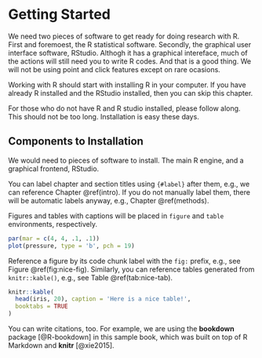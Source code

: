# Getting Started {#intro}

We need two pieces of software to get ready for doing research with R. First and foremoest, the R statistical software. Secondly, the graphical user interface software, RStudio. Althogh it has a graphical intereface, much of the actions will still need you to write R codes. And that is a good thing. We will not be using point and click features except on rare ocasions. 

Working with R should start with installing R in your computer. If you have already R installed and the RStudio installed, then you can skip this chapter. 

For those who do not have R and R studio installed, please follow along. This should not be too long. Installation is easy these days. 

## Components to Installation

We would need to pieces of software to install. The main R engine, and a graphical frontend, RStudio.


You can label chapter and section titles using `{#label}` after them, e.g., we can reference Chapter \@ref(intro). If you do not manually label them, there will be automatic labels anyway, e.g., Chapter \@ref(methods).

Figures and tables with captions will be placed in `figure` and `table` environments, respectively.

```r
par(mar = c(4, 4, .1, .1))
plot(pressure, type = 'b', pch = 19)
```

Reference a figure by its code chunk label with the `fig:` prefix, e.g., see Figure \@ref(fig:nice-fig). Similarly, you can reference tables generated from `knitr::kable()`, e.g., see Table \@ref(tab:nice-tab).

```r
knitr::kable(
  head(iris, 20), caption = 'Here is a nice table!',
  booktabs = TRUE
)
```

You can write citations, too. For example, we are using the **bookdown** package [@R-bookdown] in this sample book, which was built on top of R Markdown and **knitr** [@xie2015].
